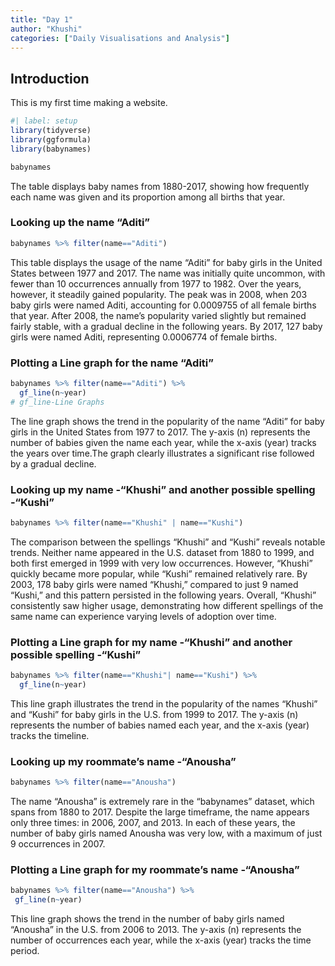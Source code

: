 ```yaml
---
title: "Day 1"
author: "Khushi"
categories: ["Daily Visualisations and Analysis"]
---
```


## Introduction

This is my first time making a website.

```r
#| label: setup
library(tidyverse)
library(ggformula)
library(babynames)
```

```r
babynames
```

The table displays baby names from 1880-2017, showing how frequently each name was given and its proportion among all births that year.

### Looking up the name "Aditi"

```r
babynames %>% filter(name=="Aditi")
```

This table displays the usage of the name "Aditi" for baby girls in the United States between 1977 and 2017. The name was initially quite uncommon, with fewer than 10 occurrences annually from 1977 to 1982. Over the years, however, it steadily gained popularity. The peak was in 2008, when 203 baby girls were named Aditi, accounting for 0.0009755 of all female births that year. After 2008, the name’s popularity varied slightly but remained fairly stable, with a gradual decline in the following years. By 2017, 127 baby girls were named Aditi, representing 0.0006774 of female births.

### Plotting a Line graph for the name "Aditi"

```r
babynames %>% filter(name=="Aditi") %>% 
  gf_line(n~year)
# gf_line-Line Graphs
```

The line graph shows the trend in the popularity of the name "Aditi" for baby girls in the United States from 1977 to 2017. The y-axis (n) represents the number of babies given the name each year, while the x-axis (year) tracks the years over time.The graph clearly illustrates a significant rise followed by a gradual decline.

### Looking up my name -"Khushi" and another possible spelling -"Kushi"

```r
babynames %>% filter(name=="Khushi" | name=="Kushi")
```

The comparison between the spellings "Khushi" and "Kushi" reveals notable trends. Neither name appeared in the U.S. dataset from 1880 to 1999, and both first emerged in 1999 with very low occurrences. However, "Khushi" quickly became more popular, while "Kushi" remained relatively rare. By 2003, 178 baby girls were named "Khushi," compared to just 9 named "Kushi," and this pattern persisted in the following years. Overall, "Khushi" consistently saw higher usage, demonstrating how different spellings of the same name can experience varying levels of adoption over time.

### Plotting a Line graph for my name -"Khushi" and another possible spelling -"Kushi"

```r
babynames %>% filter(name=="Khushi"| name=="Kushi") %>% 
  gf_line(n~year)
```

This line graph illustrates the trend in the popularity of the names "Khushi" and "Kushi" for baby girls in the U.S. from 1999 to 2017. The y-axis (n) represents the number of babies named each year, and the x-axis (year) tracks the timeline.

### Looking up my roommate's name -"Anousha"

```r
babynames %>% filter(name=="Anousha")
```

The name "Anousha" is extremely rare in the "babynames" dataset, which spans from 1880 to 2017. Despite the large timeframe, the name appears only three times: in 2006, 2007, and 2013. In each of these years, the number of baby girls named Anousha was very low, with a maximum of just 9 occurrences in 2007.

### Plotting a Line graph for my roommate's name -"Anousha"

```r
babynames %>% filter(name=="Anousha") %>% 
 gf_line(n~year)
```

This line graph shows the trend in the number of baby girls named "Anousha" in the U.S. from 2006 to 2013. The y-axis (n) represents the number of occurrences each year, while the x-axis (year) tracks the time period.
